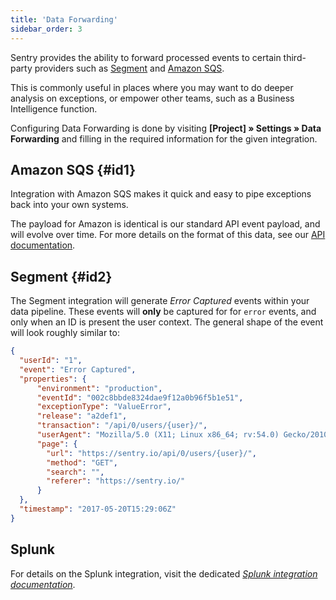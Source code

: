 ```yaml
---
title: 'Data Forwarding'
sidebar_order: 3
---
```


Sentry provides the ability to forward processed events to certain third-party providers such as [Segment](https://segment.com) and [Amazon SQS](https://aws.amazon.com/sqs/).

This is commonly useful in places where you may want to do deeper analysis on exceptions, or empower other teams, such as a Business Intelligence function.

Configuring Data Forwarding is done by visiting **[Project] » Settings » Data Forwarding** and filling in the required information for the given integration.

## Amazon SQS {#id1}

Integration with Amazon SQS makes it quick and easy to pipe exceptions back into your own systems.

The payload for Amazon is identical is our standard API event payload, and will evolve over time. For more details on the format of this data, see our [API documentation](/api/events/get-project-event-details/).

## Segment {#id2}

The Segment integration will generate _Error Captured_ events within your data pipeline. These events will **only** be captured for for `error` events, and only when an ID is present the user context. The general shape of the event will look roughly similar to:

```json
{
  "userId": "1",
  "event": "Error Captured",
  "properties": {
      "environment": "production",
      "eventId": "002c8bbde8324dae9f12a0b96f5b1e51",
      "exceptionType": "ValueError",
      "release": "a2def1",
      "transaction": "/api/0/users/{user}/",
      "userAgent": "Mozilla/5.0 (X11; Linux x86_64; rv:54.0) Gecko/20100101 Firefox/54.0",
      "page": {
        "url": "https://sentry.io/api/0/users/{user}/",
        "method": "GET",
        "search": "",
        "referer": "https://sentry.io/"
      }
  },
  "timestamp": "2017-05-20T15:29:06Z"
}
```

## Splunk

For details on the Splunk integration, visit the dedicated [_Splunk integration documentation_](/workflow/integrations/splunk/).
